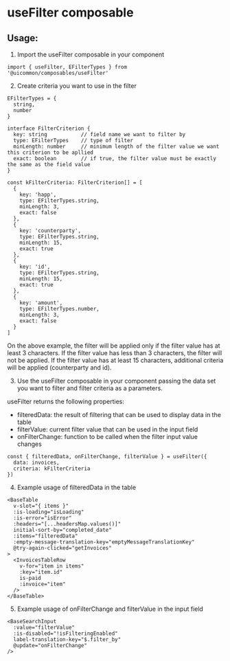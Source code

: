 # useFilter composable

## Usage:
1. Import the useFilter composable in your component
```
import { useFilter, EFilterTypes } from '@uicommon/composables/useFilter'
```

2. Create criteria you want to use in the filter

```
EFilterTypes = {
  string,
  number
}

interface FilterCriterion {
  key: string           // field name we want to filter by
  type: EFilterTypes    // type of filter
  minLength: number     // minimum length of the filter value we want this criterion to be apllied
  exact: boolean        // if true, the filter value must be exactly the same as the field value
}

```

```
const kFilterCriteria: FilterCriterion[] = [
  {
    key: 'happ',
    type: EFilterTypes.string,
    minLength: 3,
    exact: false
  },
  {
    key: 'counterparty',
    type: EFilterTypes.string,
    minLength: 15,
    exact: true
  },
  {
    key: 'id',
    type: EFilterTypes.string,
    minLength: 15,
    exact: true
  },
  {
    key: 'amount',
    type: EFilterTypes.number,
    minLength: 3,
    exact: false
  }
]
```

On the above example, the filter will be applied only if the filter value has at least 3 characters.
If the filter value has less than 3 characters, the filter will not be applied.
If the filter value has at least 15 characters, additional criteria will be applied (counterparty and id).

3. Use the useFilter composable in your component passing the data set you want to filter and filter criteria as a parameters.

useFilter returns the following properties:
- filteredData: the result of filtering that can be used to display data in the table
- filterValue: current filter value that can be used in the input field
- onFilterChange: function to be called when the filter input value changes

```
const { filteredData, onFilterChange, filterValue } = useFilter({
  data: invoices,
  criteria: kFilterCriteria
})
```

4. Example usage of filteredData in the table

```
<BaseTable
  v-slot="{ items }"
  :is-loading="isLoading"
  :is-error="isError"
  :headers="[...headersMap.values()]"
  initial-sort-by="completed_date"
  :items="filteredData"
  :empty-message-translation-key="emptyMessageTranslationKey"
  @try-again-clicked="getInvoices"
>
  <InvoicesTableRow
    v-for="item in items"
    :key="item.id"
    is-paid
    :invoice="item"
  />
</BaseTable>
```

5. Example usage of onFilterChange and filterValue in the input field

```
<BaseSearchInput
  :value="filterValue"
  :is-disabled="!isFilteringEnabled"
  label-translation-key="$.filter_by"
  @update="onFilterChange"
/>
```

